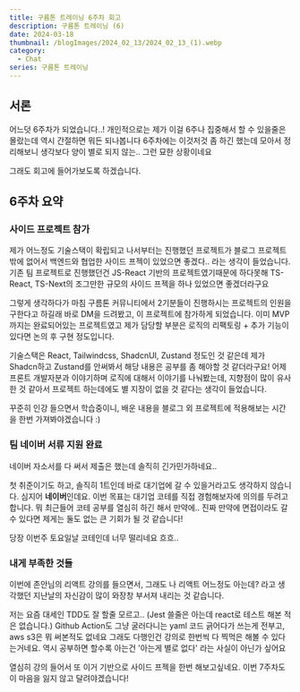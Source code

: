 ```yaml
---
title: 구름톤 트레이닝 6주차 회고
description: 구름톤 트레이닝 (6)
date: 2024-03-18
thumbnail: /blogImages/2024_02_13/2024_02_13_(1).webp
category:
  - Chat
series: 구름톤 트레이닝
---
```


## 서론

어느덧 6주차가 되었습니다..! 개인적으로는 제가 이걸 6주나 집중해서 할 수 있을줄은 몰랐는데 역시 간절하면 뭐든 되나봅니다
6주차에는 이것저것 좀 하긴 했는데 모아서 정리해보니 생각보다 양이 별로 되지 않는.. 그런 묘한 상황이네요

그래도 회고에 들어가보도록 하겠습니다.

## 6주차 요약

### 사이드 프로젝트 참가

제가 어느정도 기술스택이 확립되고 나서부터는 진행했던 프로젝트가 블로그 프로젝트밖에 없어서 백엔드와 협업한 사이드 프젝이 있었으면 좋겠다.. 라는 생각이 들었습니다.
기존 팀 프로젝트로 진행했던건 JS-React 기반의 프로젝트였기때문에 하다못해 TS-React, TS-Next의 조그만한 규모의 사이드 프젝을 하나 있었으면 좋겠더라구요

그렇게 생각하다가 마침 구름톤 커뮤니티에서 2기분들이 진행하시는 프로젝트의 인원을 구한다고 하길래 바로 DM을 드려봤고, 이 프로젝트에 참가하게 되었습니다.
이미 MVP까지는 완료되어있는 프로젝트였고 제가 담당할 부분은 로직의 리팩토링 + 추가 기능이 있다면 논의 후 구현 정도입니다.

기술스택은 React, Tailwindcss, ShadcnUI, Zustand 정도인 것 같은데 제가 Shadcn하고 Zustand를 안써봐서 해당 내용은 공부를 좀 해야할 것 같더라구요!
어제 프론트 개발자분과 이야기하며 로직에 대해서 이야기를 나눠봤는데, 지향점이 많이 유사한 것 같아서 프로젝트 하는데에도 별 지장이 없을 것 같다는 생각이 들었습니다.

꾸준히 인강 들으면서 학습중이니, 배운 내용을 블로그 외 프로젝트에 적용해보는 시간을 한번 가져봐야겠습니다 :)

### 팀 네이버 서류 지원 완료

네이버 자소서를 다 써서 제출은 했는데 솔직히 긴가민가하네요..

첫 취준이기도 하고, 솔직히 1트인데 바로 대기업에 갈 수 있을거라고도 생각하지 않습니다. 심지어 **네이버**인데요. 이번 목표는 대기업 코테를 직접 경험해보자에 의의를 두려고 합니다.
뭐 최근들어 코테 공부를 열심히 하긴 해서 만약에.. 진짜 만약에 면접이라도 갈 수 있다면 제게는 둘도 없는 큰 기회가 될 것 같습니다!

당장 이번주 토요일날 코테인데 너무 떨리네요 흐흐..

### 내게 부족한 것들

이번에 존안님의 리액트 강의를 들으면서, 그래도 나 리액트 어느정도 아는데? 라고 생각했던 지난날의 자신감이 많이 와장창 부서져 내리는 것 같습니다.

저는 요즘 대세인 TDD도 잘 할줄 모르고.. (Jest 쓸줄은 아는데 react로 테스트 해본 적은 없습니다.) Github Action도 그냥 굴러다니는 yaml 코드 긁어다가 쓰는게 전부고, aws s3은 뭐 써본적도 없네요
그래도 다행인건 강의로 한번씩 다 찍먹은 해볼 수 있다는거네요. 역시 공부하면 할수록 아는건 '아는게 별로 없다' 라는 사실이 아닌가 싶어요

열심히 강의 들어서 또 이거 기반으로 사이드 프젝을 한번 해보고싶네요. 이번 7주차도 이 마음을 잃지 않고 달려야겠습니다!
